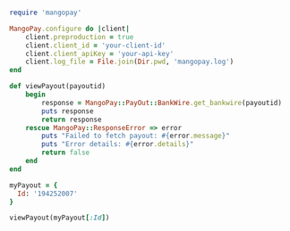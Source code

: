   
```ruby Ruby  

require 'mangopay'

MangoPay.configure do |client|
    client.preproduction = true
    client.client_id = 'your-client-id'
    client.client_apiKey = 'your-api-key'
    client.log_file = File.join(Dir.pwd, 'mangopay.log')
end

def viewPayout(payoutid)
    begin
        response = MangoPay::PayOut::BankWire.get_bankwire(payoutid)
        puts response
        return response
    rescue MangoPay::ResponseError => error
        puts "Failed to fetch payout: #{error.message}"
        puts "Error details: #{error.details}"
        return false
    end
end

myPayout = {
  Id: '194252007'
}

viewPayout(myPayout[:Id])  
```
